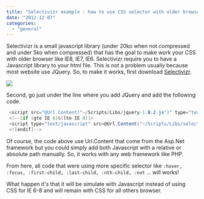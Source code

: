 ```yaml
---
title: "Selectivizr example : how to use CSS selector with older browser"
date: "2012-12-07"
categories: 
  - "general"
---
```


Selectivizr is a small javascript library (under 20ko when not compressed and under 5ko when compressed) that has the goal to make work your CSS with older browser like IE8, IE7, IE6. Selectivizr require you to have a Javascript library to your html file. This is not a problem usually because most website use JQuery. So, to make it works, first download [Selectivizr](http://selectivizr.com).

![](/images/blog/logo-selectivizr-400x94.png)

Second, go just under the line where you add JQuery and add the following code.


```csharp
 <script src="@Url.Content("~/Scripts/Libs/jquery-1.8.2.js")" type="text/javascript"> </script> 
 <!--[if (gte IE 6)&(lte IE 8)]> 
 <script type="text/javascript" src=@Url.Content("~/Scripts/Libs/selectivizr.js")></script>
 <![endif]--> 
```

Of course, the code above use Url.Content that come from the Asp.Net framework but you could simply add both Javascript with a relative or absolute path manually. So, it works with any web framework like PHP.

From here, all code that were using more specific selector like `:hover, :focus, :first-child, :last-child, :nth-child, :not` ... will works!

What happen it's that it will be simulate with Javascript instead of using CSS for IE 6-8 and will remain with CSS for all others browser.
